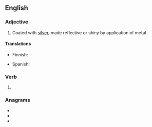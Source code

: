 ==English==

===Adjective===
{{en-adj}}

# Coated with [[silver]], made reflective or shiny by application of metal.

====Translations====
{{trans-top|coated with silver}}
* Finnish: {{t|fi|hopeoitu}}
{{trans-mid}}
* Spanish: {{t+|es|plateado}}
{{trans-bottom}}

===Verb===
{{head|en|verb form}}

# {{en-past of|silver}}

===Anagrams===
* {{l|en|delivers}}
* {{l|en|desilver}}
* {{l|en|slivered}}